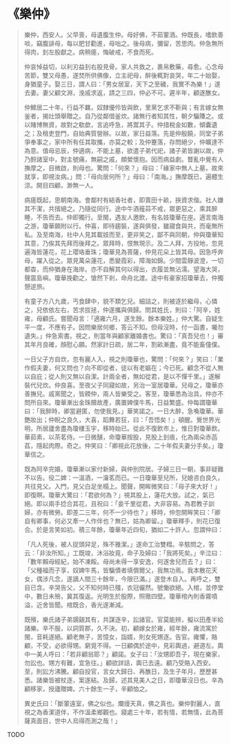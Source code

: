 # 《樂仲》

> 樂仲，西安人。父早喪，母遺腹生仲。母好佛，不茹葷酒。仲既長，嗜飲善啖，竊腹誹母，每以肥甘勸進，母咄之。後母病，彌留，苦思肉。仲急無所得肉，刲左股獻之。病稍瘥，悔破戒，不食而死。
>
> 仲哀悼益切，以利刃益刲右股見骨。家人共救之，裹帛敷藥，尋愈。心念母苦節，雙又母愚，遂焚所供佛像，立主祀母，醉後輒對哀哭，年二十始娶，身猶童子。娶三日，謂人曰：「男女居室，天下之至穢，我實不為樂！」遂去妻。妻父顧文淵，浼戚求返，請之三四，仲必不可。遲半年，顧遂醮女。
>
> 仲鰥居二十年，行益不羈，奴隸優伶皆與飲，里黨乞求不靳與；有言嫁女無釜者，揭灶頭舉贈之。自乃從鄰借釜炊。諸無行者知其性，朝夕騙賺之。或以賭博無資，故對之欷歔，言追呼急，將鬻其子。仲措稅金如數，傾囊遺之；及租吏登門，自始典質營辦。以故，家日益落。先是仲殷饒，同堂子弟爭奉事之，家中所有任其取攜，亦莫之較；及仲蹇落，存問絕少，仲曠達不為意。值母忌辰，仲適病，不能上墓，欲遣子弟代祀，諸子弟皆謝以故，仲乃酹諸室中，對主號痛，無嗣之戚，頗縈懷抱。因而病益劇。瞀亂中覺有人撫摩之，目微啟，則母也。驚問：「何來？」母曰：「緣家中無人上墓，故來就享，即視汝病。」問：「母向居何所？」母曰：「南海。」撫摩既已，遍體生涼。開目四顧，渺無一人。
>
> 病瘥既起，思朝南海。會鄰村有結香社者，即賣田十畝，挾資求偕。社人嫌其不潔，共擯絕之。乃隨從同行。途中牛酒薤蒜不戒，眾更惡之，乘其醉睡，不告而去。仲即獨行。至閩，遇友人邀飲，有名妓瓊華在座。適言南海之游，瓊華願附以行。仲喜，即待趨裝，遂與俱發，雖寢食與共，而毫無所私。及至南海，社中人見其載妓而至，更非笑之，鄙不與同朝，仲與瓊華知其意，乃俟其先拜而後拜之。眾拜時，恨無現示。及二人拜，方投地，忽見遍海皆蓮花，花上瓔珞垂珠；瓊華見為菩薩，仲見花朵上皆其母。因急呼奔母，躍入從之。眾見萬朵蓮花，悉變霞彩，障海如錦。少間雲靜波澄，一切都杳，而仲猶身在海岸。亦不自解其何以得出，衣履並無沾濡。望海大哭，聲震島嶼。瓊華挽勸之，愴然下剎，命舟北渡。途中有豪家招瓊華去，仲獨憩逆旅。
>
> 有童子方八九歲，丐食肆中，貌不類乞兒。細詰之，則被逐於繼母，心憐之，兒依依左右，苦求拔拯，仲遂攜與俱歸。問其姓氏，則曰：「阿辛，姓雍，母顧氏。嘗聞母言：「適雍六月，遂生餘。餘本樂姓。」仲大驚。自疑生平一度，不應有子。因問樂居何鄉，答云不知。但母沒時，付一函書，囑勿遺失。」仲急索書。視之，則當年與顧家離婚書也。驚曰：「真吾兒也！」審其年月良確，顏慰心願。然家計日疏，居二年，割畝漸盡，竟不能畜僮僕。
>
> 一日父子方自炊，忽有麗人入，視之則瓊華也，驚問：「何來？」笑曰：「業作假夫妻，何又問也？向不即從者，徒以有老嫗在；今已死。顧念不從人無以自庇；從人則又無以自潔。計兩全者，無如從君，是以不憚千里。」遂解裝代兒炊。仲良喜。至夜父子同寢如故，另治一室居瓊華。兒母之，瓊華亦善撫兒。戚黨聞之，皆餪仲，兩人皆樂受之。客至，瓊華悉為治具，仲亦不問所自來。瓊華漸出金珠贖故產，廣置婢僕牛馬，日益繁盛。仲每謂瓊華曰：「我醉時，卿當避匿，勿使我見。」華笑諾之。一日大醉，急喚瓊華。華艷妝出；仲睨之良久，大喜，蹈舞若狂，曰：「吾悟矣！」頓醒。覺世界光明，所居廬舍盡為瓊樓玉宇，移時始已。從此不復飲市上，惟日對瓊華飲。華茹素，以茶茗侍。一日微醺，命瓊華按股，見股上刲痕，化為兩朵赤菡萏，隱起肉際。奇之。仲笑曰：「卿視此花放後，二十年假夫妻分手矣。」瓊華信之。
>
> 既為阿辛完婚，瓊華漸以家付新婦，與仲別院居。子婦三日一朝，事非疑難不以告。役二婢：一溫酒，一瀹茗而已。一日瓊華至兒所，兒媳咨白良久，共往見父。入門，見父白足坐榻上。聞聲，開眸微笑曰：「母子來大好！」即復瞑。瓊華大驚曰：「君欲何為？」視其股上，蓮花大放。試之，氣已絕。即以兩手捻合其花，且祝曰：「妾千里從君，大非容易。為君教子訓婦，亦有微勞。即差二三年，何不一少待也？」移時，仲忽開眸笑曰：「卿自有卿事，何必又牽一人作伴也？無已，姑為卿留。」瓊華釋手，則花已復合。於是言笑如初。積三年餘，瓊華年近四旬，猶如二十許人。忽謂仲曰：
>
> 「凡人死後，被人捉頭舁足，殊不雅潔。」遂命工治雙槥。辛駭問之，答云：「非汝所知。」工既竣，沐浴妝竟，命子及婦曰：「我將死矣。」辛泣曰：「數年賴母經紀，始不凍餒。母尚未得一享安逸，何遂舍兒而去？」曰：「父種福而子享，奴婢牛馬，皆騙債者填償爾父，我無功焉。我本散花天女，偶涉凡念，遂謫人間三十餘年，今限已滿。」遂登木自入。再呼之，雙目已含。辛哭告父，父不知何時已殭，衣冠儼然。號慟欲絕。入棺，並停堂中，數日未殮，冀其復返。光明生於股際，照徹四壁。瓊華棺內則香霧噴溢，近舍皆聞。棺既合，香光遂漸減。
>
> 既殯，樂氏諸子弟覬覦其有，共謀逐辛，訟諸官。官莫能辨，擬以田產半給諸樂。辛不服，以詞質郡，久不決。初，顧嫁女於雍，經年餘，雍流寓於閩，音耗遂絕。顧老無子，苦憶女，詣婿，則女死甥逐。告官。雍懼，賂顧，不受，必欲得甥。窮覓不得。一日顧偶於途中，見彩輿過，避道左。輿中一美人呼曰：「若非顧翁耶？」顧諾。女子曰：「汝甥即吾子，現在樂家，勿訟也。甥方有難，宜急往。」顧欲詳詰，輿已去遠。顧乃受賂入西安。至，則訟方沸騰。顧自投官，言女大歸日、再醮日，及生子年月，歷歷甚悉。諸樂皆被杖逐，案遂結。及歸，述其見美人之日，即瓊華沒日也。辛為顧移家，授廬贈婢。六十餘生一子，辛顧恤之。
>
> 異史氏曰：「斷葷遠室，佛之似也。爛熳天真，佛之真也。樂仲對麗人，直視之為香潔道伴，不作溫柔鄉觀也。寢處三十年，若有情，若無情，此為菩薩真面目，世中人烏得而測之哉！」

TODO
